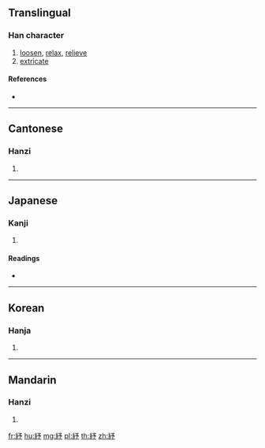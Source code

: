 {{character info/new}}
{{also|纾}}
==Translingual==

===Han character===
{{Han char|rn=120|rad=糸|as=04|sn=10|four=27922|canj=VFNIN}}

# [[loosen]], [[relax]], [[relieve]]
# [[extricate]]

====References====
* {{Han ref|kx=0917.050|dkj=27276|dj=1346.100|hdz=53378.040|uh=7D13|ud=32019|bh=D356|bd=54102}}

----

==Cantonese==

===Hanzi===
{{yue-hanzi|jyut=syu1|y=syu1|sim=纾}}

# {{defn|lang=yue|sort=糸04}}

----

==Japanese==

===Kanji===
{{ja-kanji|grade=|rs=糸04}}

# {{defn|lang=ja|sort=糸04}}

====Readings====
* {{ja-readings|on=[[しょ]] (sho), [[じょ]] (jo)|kun=[[ゆるい]] (yurui)|nanori=}}

----

==Korean==

===Hanja===
{{ko-hanja|hangeul=서|eumhun=|rv=seo|mr=sŏ|y=se}}

# {{defn|lang=ko|sort=糸04}}

----

==Mandarin==

===Hanzi===
{{cmn-hanzi|sim=纾|pin=[[quán]] ([[quan2]]), [[shū]] ([[shu1]]), [[tún]] ([[tun2]]), [[zhūn]] ([[zhun1]]), [[zhǔn]] ([[zhun3]]), [[zī]] ([[zi1]])|wg=ch'üan<sup>2</sup>, shu<sup>1</sup>, t'un<sup>2</sup>, chun<sup>1</sup>, chun<sup>3</sup>, tzu<sup>1</sup>}}

# {{defn|lang=cmn|sort=糸04}}

[[fr:紓]]
[[hu:紓]]
[[mg:紓]]
[[pl:紓]]
[[th:紓]]
[[zh:紓]]